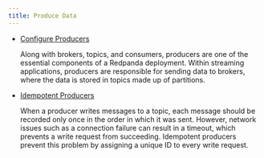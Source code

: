 ```yaml
---
title: Produce Data
---
```


<head>
    <meta name="title" content="Produce Data | Redpanda Docs"/>
    <meta name="description" content="Produce Data to Redpanda."/>
    <link rel="canonical" href="https://docs.redpanda.com/docs/develop/produce-data/" />
</head>

- [Configure Producers](../produce-data/configure-producers)

    Along with brokers, topics, and consumers, producers are one of the essential
    components of a Redpanda deployment. Within streaming applications, producers
    are responsible for sending data to brokers, where the data is stored in topics made
    up of partitions.

- [Idempotent Producers](../produce-data/idempotent-producers)

    When a producer writes messages to a topic, each message should be recorded only once in the order in which it was sent. However, network issues such as a connection failure can result in a timeout, which prevents a write request from succeeding. Idempotent producers prevent this problem by assigning a unique ID to every write request.
